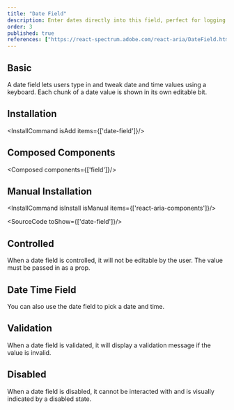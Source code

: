 ```yaml
---
title: "Date Field"
description: Enter dates directly into this field, perfect for logging events or deadlines with the precision of a historian noting important events.
order: 3
published: true
references: ["https://react-spectrum.adobe.com/react-aria/DateField.html#props"]
---
```


## Basic

A date field lets users type in and tweak date and time values using a keyboard. Each chunk of a date value is shown in its own editable bit.
<How toUse="date-and-time/date-field-demo" />

## Installation
<InstallCommand isAdd items={['date-field']}/>

## Composed Components
<Composed components={['field']}/>

## Manual Installation

<InstallCommand isInstall isManual items={['react-aria-components']}/>

<SourceCode toShow={['date-field']}/>

## Controlled
When a date field is controlled, it will not be editable by the user. The value must be passed in as a prop.
<How toUse="date-and-time/date-field-controlled-demo" />

## Date Time Field
You can also use the date field to pick a date and time.
<How toUse="date-and-time/date-time-field-demo" />

## Validation
When a date field is validated, it will display a validation message if the value is invalid.
<How toUse="date-and-time/date-field-validation-demo" />

## Disabled
When a date field is disabled, it cannot be interacted with and is visually indicated by a disabled state.
<How toUse="date-and-time/date-field-disabled-demo" />
